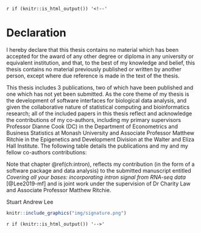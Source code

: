 `r if (knitr::is_html_output()) '<!--'` 

# Declaration {-}

I hereby declare that this thesis contains no material which has been accepted for the award of any other degree or diploma in any university or equivalent institution, and that, to the best of my knowledge and belief, this thesis contains no material previously published or written by another person, except where due reference is made in the text of the thesis.

This thesis includes 3 publications, two of which have been published and one 
which has not yet been submitted. As the core theme of my thesis is the development of software
interfaces for biological data analysis, and given the collaborative nature
of statistical computing and bioinformatics research; all of the included
papers in this thesis reflect and acknowledge the contributions of my 
co-authors, including my  primary supervisors Professor Dianne Cook (DC) in the 
Department of Econometrics and Business Statistics at Monash University
and Associate Professor Matthew Ritchie in the Epigenetics and Development 
Division at the Walter and Eliza Hall Institute. The following table details
the publications and my and my fellow co-authors contributions:

\begin{table}
\centering\footnotesize\tabcolsep=0.12cm
\begin{tabular}{|p{1cm}|p{2cm}|p{1.5cm}|p{3.5cm}|p{3.5cm}|p{1.5cm}|p{1cm}}
\hline
\RaggedRight\textbf{Thesis Chapter}  & \RaggedRight\textbf{Publication Title}  & \RaggedRight\textbf{Status (published, in press, accepted or returned for revision)}  & \RaggedRight\textbf{Nature and} {\%} \RaggedRight\textbf{of student contribution} & \RaggedRight\textbf{Co-author name(s) Nature and} {\%} \RaggedRight\textbf{of Co-author’s contribution} & \RaggedRight\textbf{Co-author(s), Monash student Y/N}  & \RaggedRight\textbf{Reference} \\ \hline
\@ref(ch:plyranges) & plyranges: a grammar of genomic data transformation & Published  & 70\%. Concept, software development, data analysis, and manuscript writing & (1) Dianne Cook, Concept and manuscript revision 10\% (2) Michael Lawrence, Concept and software development  20\% & \multicolumn{1}{c|}{N} & @Lee2019 \\
\hline
\@ref(ch:fluentGenomics) 3 & Fluent genomics with _plyranges_ and _tximeta_ & Published (awaiting peer review) & 60\%. Concept, software development, data analysis and manuscript writing  & (1) Michael Lawrence, manuscript feedback and editing 5\% (2) Michael I Love, Concept, data analysis and manuscript writing 35\% & \multicolumn{1}{c|}{N} & @Lee2020-ie \\
\hline
\@ref(ch:tsne) & Casting multiple shadows: high-dimensional interactive data visualisation with tours and embeddings & To be submitted & 80\%. Concept, software development, and manuscript writing & (1) Dianne Cook, Concept and manuscript writing 15\% \multicolumn{1}{c|}{N} & Not Applicable \\
\hline
\end{tabular}
\end{table}

\FloatBarrier

Note that chapter \@ref(ch:intron), reflects my  contribution (in the form of a 
software package and data analysis) to the submitted manuscript entitled 
_Covering all your bases: incorporating intron signal from RNA-seq data_
[@Lee2019-mf] and is joint work under the supervision of Dr Charity Law
and Associate Professor Matthew Ritchie. 


\textbf{Student name:} Stuart Andrew Lee

\textbf{Student signature:}

```r
knitr::include_graphics("img/signature.png")
```


`r if (knitr::is_html_output()) '-->'`

